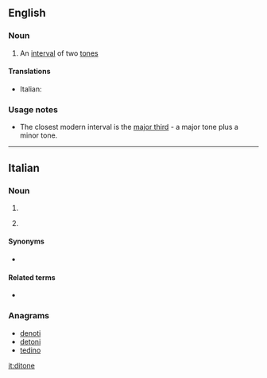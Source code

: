 ==English==

===Noun===
{{en-noun}}

# {{lb|en|obsolete|music}} An [[interval]] of two [[tone]]s

====Translations====
{{trans-top|ditone}}
* Italian: {{t|it|ditono|m}}
{{trans-mid}}
{{trans-bottom}}

===Usage notes===
* The closest modern interval is the [[major third]] - a major tone plus a minor tone.

----

==Italian==

===Noun===
{{it-noun|m}}

# {{l|en|[[big]] [[finger]]}}
# {{lb|it|familiar}} {{l|en|[[big toe]], [[hallux]]}}

====Synonyms====
* {{sense|big toe}} {{l|it|alluce}}

====Related terms====
* {{l|it|dito}}

===Anagrams===
* [[denoti#Italian|denoti]]
* [[detoni#Italian|detoni]]
* [[tedino#Italian|tedino]]

[[it:ditone]]